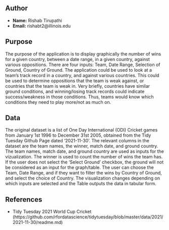 ## Author

- **Name:** Rishab Tirupathi
- **Email:** rishabt2@illinois.edu

## Purpose

The purpose of the application is to display graphically the number of wins for a given country, between a date range, in a given country, against various oppositions. There are four inputs: Team, Date Range, Selection of Ground, Country of Ground. The application could be used to look at a team's track record in a country, and against various countries. This could be used to determine oppositions that the team is weak against, or countries that the team is weak in. Very briefly, countries have similar ground conditions, and winning/losing track records could indicate success/weakness in those conditions. Thus, teams would know which conditions they need to play more/not as much on. 

## Data
The original dataset is a list of One Day International (ODI) Cricket games from January 1st 1996 to December 31st 2005, obtained from the Tidy Tuesday Github Page dated '2021-11-30'. The relevant columns in the dataset are the team names, the winner, match date, and ground country. The team names, match date, and ground country are used as inputs for the vizualization. The winner is used to count the number of wins the team has. If the user does not select the 'Select Ground' checkbox, the ground will not be considered as an input for the graph/table. The user can choose the Team, Date Range, and if they want to filter the wins by Country of Ground, and select the choice of Country. The visualization changes depending on which inputs are selected and the Table outputs the data in tabular form. 

## References

- Tidy Tuesday 2021 World Cup Cricket (https://github.com/rfordatascience/tidytuesday/blob/master/data/2021/2021-11-30/readme.md)